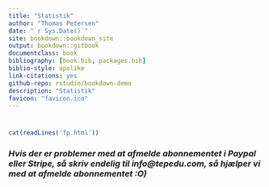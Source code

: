 ```yaml
--- 
title: "Statistik"
author: "Thomas Petersen"
date: "`r Sys.Date()`"
site: bookdown::bookdown_site
output: bookdown::gitbook
documentclass: book
bibliography: [book.bib, packages.bib]
biblio-style: apalike
link-citations: yes
github-repo: rstudio/bookdown-demo
description: "Statistik"
favicon: "favicon.ico"
---
```



#    {-}
					
					
```r
cat(readLines('fp.html'))
```


  
  
  
  <h3>***Hvis der er problemer med at afmelde abonnementet i Paypal eller Stripe, så skriv endelig til info@tepedu.com, så hjælper vi med at afmelde abonnementet :O)***</h3>
  
  
  
  
  <br>
  <br>
  <br>
  <br>
  
<!-- <h3>***Video sådan køber du adgang.***</h3> -->
<!-- <style>.embed-container { position: relative; padding-bottom: 56.25%; height: 0; overflow: hidden; max-width: 100%; } .embed-container iframe, .embed-container object, .embed-container embed { position: absolute; top: 0; left: 0; width: 100%; height: 100%; }</style><div class='embed-container'><iframe src='https://player.vimeo.com/video/354519447' frameborder='0' webkitAllowFullScreen mozallowfullscreen allowFullScreen></iframe></div> -->
<!--   <br> -->
<!--   <br> -->
<!--   <br> -->
<!--   <br> -->
<!-- <h3>***Video sådan afmelder du dit abonnement.***</h3> -->
<!-- <style>.embed-container { position: relative; padding-bottom: 56.25%; height: 0; overflow: hidden; max-width: 100%; } .embed-container iframe, .embed-container object, .embed-container embed { position: absolute; top: 0; left: 0; width: 100%; height: 100%; }</style><div class='embed-container'><iframe src='https://player.vimeo.com/video/354519512' frameborder='0' webkitAllowFullScreen mozallowfullscreen allowFullScreen></iframe></div> -->





